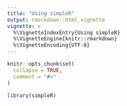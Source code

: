 ```yaml
---
title: "Using simpleR"
output: rmarkdown::html_vignette
vignette: >
  %\VignetteIndexEntry{Using simpleR}
  %\VignetteEngine{knitr::rmarkdown}
  %\VignetteEncoding{UTF-8}
---
```


```r
knitr::opts_chunk$set(
  collapse = TRUE,
  comment = "#>"
)
```

```r
library(simpleR)
```
